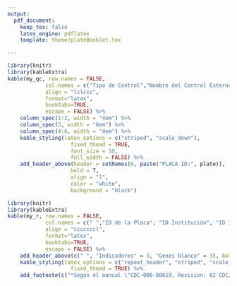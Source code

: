 ```yaml
---
output: 
  pdf_document:
    keep_tex: false
    latex_engine: pdflatex
    template: theme/plateBooklet.tex

---
```


```r

library(knitr)
library(kableExtra)
kable(my_qc, row.names = FALSE, 
			col.names = c("Tipo de Control","Nombre del Control Externo", "Usado para monitoriar", "nCoV-N1 2019", "nCoV-N2 2019", "RP"), 
			align = "lclccc", 
			format="latex", 
			booktabs=TRUE, 
			escape = FALSE) %>% 
	column_spec(1:2, width = "4em") %>%
	column_spec(3, width = "8em") %>%
	column_spec(4:6, width = "4em") %>%
	kable_styling(latex_options = c("striped", "scale_down"), 
					fixed_thead = TRUE,
					font_size = 10,
					full_width = FALSE) %>%
	add_header_above(header = setNames(6, paste("PLACA ID:", plate)), 
					bold = T, 
					align = "l", 
					color = "white", 
					background = "black")

```  

```r

library(knitr)
library(kableExtra)
kable(my_r, row.names = FALSE, 
			col.names = c(" ","ID de la Placa", "ID Institución", "ID INMEGEN", "N1 (CoV2)", "N2 (Cov2)", "RP", "Resultado", "Obserevaciones*"), 
			align = "cccccccl", 
			format="latex", 
			booktabs=TRUE, 
			escape = FALSE) %>% 
	add_header_above(c(" ", "Indicadores" = 3, "Genes blanco" = 3), bold = T) %>%
	kable_styling(latex_options = c("repeat_header", "striped", "scale_down"), 
					fixed_thead = TRUE) %>%
	add_footnote(c("*Según el manual \"CDC-006-00019, Revision: 02 CDC/DDID/NCIRD/ , Division of Viral Diseases, Effective: 3/15/2020,2019-nCoV, rRT-PCR Diagnostic Panel Results Interpretation Guide\", page 33"))
```
